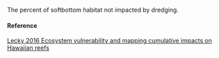 The percent of softbottom habitat not impacted by dredging.

#### Reference

[Lecky 2016 Ecosystem vulnerability and mapping cumulative impacts on Hawaiian reefs](NA)